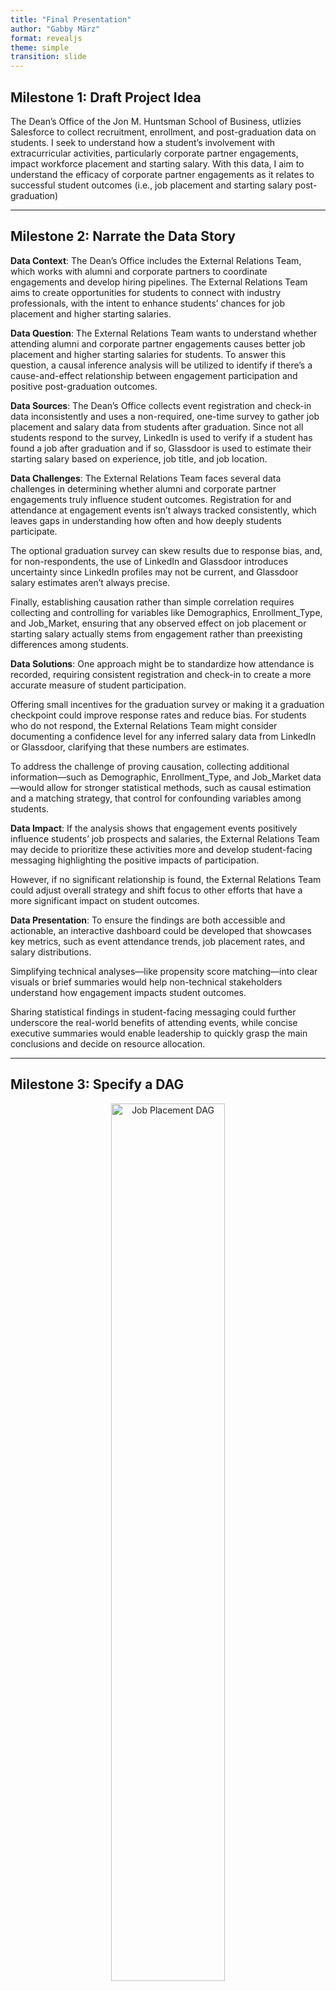 ```yaml
---
title: "Final Presentation"
author: "Gabby März"
format: revealjs
theme: simple
transition: slide
---
```


## Milestone 1: Draft Project Idea

The Dean's Office of the Jon M. Huntsman School of Business, utlizies Salesforce to collect recruitment, enrollment, and post-graduation data on students. I seek to understand how a student's involvement with extracurricular activities, particularly corporate partner engagements, impact workforce placement and starting salary. With this data, I aim to understand the efficacy of corporate partner engagements as it relates to successful student outcomes (i.e., job placement and starting salary post-graduation)

---

## Milestone 2: Narrate the Data Story

**Data Context**: The Dean’s Office includes the External Relations Team, which works with alumni and corporate partners to coordinate engagements and develop hiring pipelines. The External Relations Team aims to create opportunities for students to connect with industry professionals, with the intent to enhance students’ chances for job placement and higher starting salaries.

**Data Question**: The External Relations Team wants to understand whether attending alumni and corporate partner engagements causes better job placement and higher starting salaries for students. To answer this question, a causal inference analysis will be utilized to identify if there's a cause-and-effect relationship between engagement participation and positive post-graduation outcomes.

**Data Sources**: The Dean's Office collects event registration and check-in data inconsistently and uses a non-required, one-time survey to gather job placement and salary data from students after graduation. Since not all students respond to the survey, LinkedIn is used to verify if a student has found a job after graduation and if so, Glassdoor is used to estimate their starting salary based on experience, job title, and job location.

**Data Challenges**: The External Relations Team faces several data challenges in determining whether alumni and corporate partner engagements truly influence student outcomes. Registration for and attendance at engagement events isn’t always tracked consistently, which leaves gaps in understanding how often and how deeply students participate. 

The optional graduation survey can skew results due to response bias, and, for non-respondents, the use of LinkedIn and Glassdoor introduces uncertainty since LinkedIn profiles may not be current, and Glassdoor salary estimates aren’t always precise. 

Finally, establishing causation rather than simple correlation requires collecting and controlling for variables like Demographics, Enrollment_Type, and Job_Market, ensuring that any observed effect on job placement or starting salary actually stems from engagement rather than preexisting differences among students.

**Data Solutions**: One approach might be to standardize how attendance is recorded, requiring consistent registration and check-in to create a more accurate measure of student participation. 

Offering small incentives for the graduation survey or making it a graduation checkpoint could improve response rates and reduce bias. For students who do not respond, the External Relations Team might consider documenting a confidence level for any inferred salary data from LinkedIn or Glassdoor, clarifying that these numbers are estimates. 

To address the challenge of proving causation, collecting additional information—such as Demographic, Enrollment_Type, and Job_Market data—would allow for stronger statistical methods, such as causal estimation and a matching strategy, that control for confounding variables among students.

**Data Impact**: If the analysis shows that engagement events positively influence students' job prospects and salaries, the External Relations Team may decide to prioritize these activities more and develop student-facing messaging highlighting the positive impacts of participation. 

However, if no significant relationship is found, the External Relations Team could adjust overall strategy and shift focus to other efforts that have a more significant impact on student outcomes.

**Data Presentation**: To ensure the findings are both accessible and actionable, an interactive dashboard could be developed that showcases key metrics, such as event attendance trends, job placement rates, and salary distributions. 

Simplifying technical analyses—like propensity score matching—into clear visuals or brief summaries would help non-technical stakeholders understand how engagement impacts student outcomes. 

Sharing statistical findings in student-facing messaging could further underscore the real-world benefits of attending events, while concise executive summaries would enable leadership to quickly grasp the main conclusions and decide on resource allocation.

---

## Milestone 3: Specify a DAG

<div style="text-align: center;">

<img src="Job_Placement_DAG.png" alt="Job Placement DAG" width="60%"><br>

</div>

---

## Milestone 4: Specifcy an Identification Strategy

**Causal Effect Identifcation**

***Adjustment**: Total Effect

***Exposure**: Engagement(s)

***Outcome**: Job_Placement

***Adjusted**: Demographics & Enrollment_Type

Correctly adjusted ✔️

***Minimal sufficient adjustment sets containing Demographics, Enrollment_Type for estimating the total effect of Engagement(s) on Job_Placement**: Demographics, Enrollment_Type

**Testable Implications**

The model implies the following conditional independences:

*Demographics ⊥ Engagement(s) | Enrollment_Type

*Demographics ⊥ Job_Placement | Engagement(s), Job_Market

*Demographics ⊥ Job_Placement | Enrollment_Type, Job_Market

*Enrollment_Type ⊥ Job_Placement | Engagement(s), Job_Market

*Engagement(s) ⊥ Job_Market | Enrollment_Type

**Summary**

***Exposure**: Engagement(s)

***Outcome**: Job_Placement

***Covariates**: 3

***Causal Paths**: 1

---

## Milestone 5: Simulate Data & Recover Parameters

[View Code](../code/simulating_data.py)

<div style="text-align: center;">

<img src="simulating_data_viz.png" alt="Simulating Data Viz" width="60%"><br>

</div>

---

## Milestone 6: Conduct Exploratory Data Analysis

**Assumptions & Research**

***Race_White**: Majority (85%)

***Age**: 21 to 27

***Gender_Male**: Majority (60%)

***Undergraduate**: Majority (75%)

***Full-Time**: Majority (75%)

***Program_Label**: 10-Program Split

***GPA**: 3.50 Average

***Engagements**: 1 to 10

***Internships**: 1 to 3

***Industry_Label**: 11-Industry Split

***From_Utah**: Majority (60%)

---

## Milestone 7: Estimate Causal Effects

[View Code](../code/causal_effects_estimate.py)

***Mean**: 1.08

***95% HDI (Credible Interval)**: [0.93, 1.23]

***Interpretation**: Holding all other variables constant, each additional engagement increases the log-odds of job placement by approximately 1.08

<div style="text-align: center;">

<img src="causal_effects_viz.png" alt="Causal Effects Viz" width="60%"><br>

</div>

---

## Milestone 9: Consider Conjoint Experiment

If an incentive was being considered for implementation, using conjoint could help to develop program parameters that actually promote behavior based on user interests

---

## Milestone 10: Consider Diff-in-Diff Strategy

If a policy (i.e., attendance and/or incentive) were implemented, this kind of analysis could be explored

---

## Milestone 12: Consider Matching Strategy

The matching strategy would be relevant in this context to isolate the causal effect of student engagement on job placement by comparing students with similar backgrounds but different engagement levels, mimicking a randomized experiment

***Estimated Causal Effect**: 0.316 (High - Low Engagement)

***Interpretation**: On average, individuals with high engagement were 31.6 percentage points more likely to be placed in a job than matched individuals with low engagement

---

## Milestone 13: Consider Regression Discontinuity & Marginal Effects

There are currently no cutoffs in place (i.e., If a student attends five events, they get access to extra career prep support). However, if there was, this would be a type of analysis that could be used to measure the effect